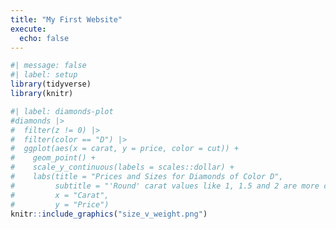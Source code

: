 ```yaml
---
title: "My First Website"
execute: 
  echo: false
---
```

```r
#| message: false
#| label: setup
library(tidyverse)
library(knitr)
```
```r
#| label: diamonds-plot
#diamonds |> 
#  filter(z != 0) |> 
#  filter(color == "D") |> 
#  ggplot(aes(x = carat, y = price, color = cut)) + 
#    geom_point() +
#    scale_y_continuous(labels = scales::dollar) +
#    labs(title = "Prices and Sizes for Diamonds of Color D",
#         subtitle = "'Round' carat values like 1, 1.5 and 2 are more common.",
#         x = "Carat",
#         y = "Price")
knitr::include_graphics("size_v_weight.png")
```

